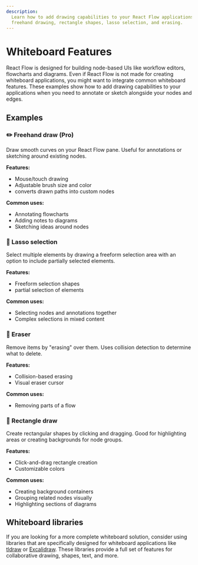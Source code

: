 ```yaml
---
description:
  Learn how to add drawing capabilities to your React Flow applications, including
  freehand drawing, rectangle shapes, lasso selection, and erasing.
---
```



# Whiteboard Features

React Flow is designed for building node-based UIs like workflow editors, flowcharts and
diagrams. Even if React Flow is not made for creating whiteboard applications, you might
want to integrate common whiteboard features. These examples show how to add drawing
capabilities to your applications when you need to annotate or sketch alongside your nodes
and edges.

## Examples

### ✏️ Freehand draw (Pro)

Draw smooth curves on your React Flow pane. Useful for annotations or sketching around
existing nodes.

**Features:**

- Mouse/touch drawing
- Adjustable brush size and color
- converts drawn paths into custom nodes

**Common uses:**

- Annotating flowcharts
- Adding notes to diagrams
- Sketching ideas around nodes

<ProExampleViewer slug="freehand-draw" innerClassName="flex flex-col-reverse" />

### 🎯 Lasso selection

Select multiple elements by drawing a freeform selection area with an option to include
partially selected elements.

**Features:**

- Freeform selection shapes
- partial selection of elements

**Common uses:**

- Selecting nodes and annotations together
- Complex selections in mixed content

<RemoteCodeViewer
  route="examples/whiteboard/lasso-selection"
  framework="react"
/>

### 🧹 Eraser

Remove items by "erasing" over them. Uses collision detection to determine what to delete.

**Features:**

- Collision-based erasing
- Visual eraser cursor

**Common uses:**

- Removing parts of a flow

<RemoteCodeViewer
  route="examples/whiteboard/eraser"
  framework="react"
/>

### 📐 Rectangle draw

Create rectangular shapes by clicking and dragging. Good for highlighting areas or
creating backgrounds for node groups.

**Features:**

- Click-and-drag rectangle creation
- Customizable colors

**Common uses:**

- Creating background containers
- Grouping related nodes visually
- Highlighting sections of diagrams

<RemoteCodeViewer
  route="examples/whiteboard/rectangle"
  framework="react"
/>

## Whiteboard libraries

If you are looking for a more complete whiteboard solution, consider using libraries that
are specifically designed for whiteboard applications like [tldraw](https://tldraw.dev/)
or [Excalidraw](https://docs.excalidraw.com/). These libraries provide a full set of
features for collaborative drawing, shapes, text, and more.
